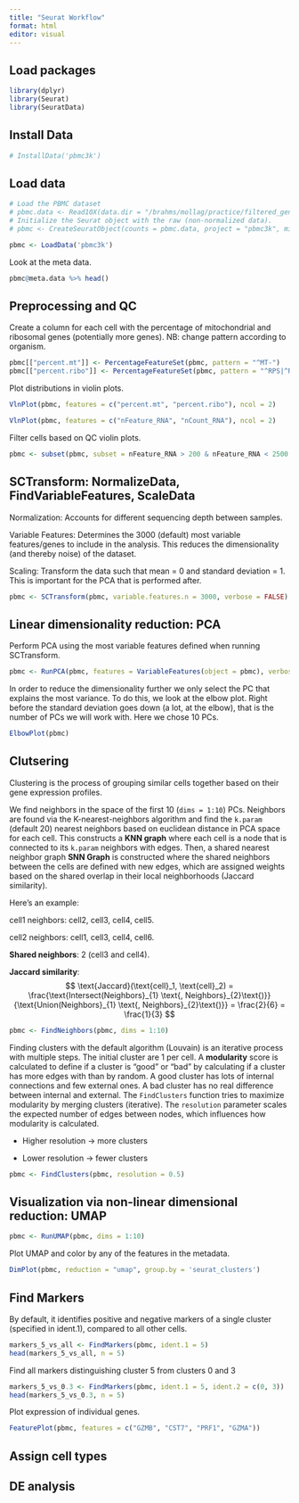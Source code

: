 ```yaml
---
title: "Seurat Workflow"
format: html
editor: visual
---
```


## Load packages

```r
library(dplyr)
library(Seurat)
library(SeuratData)
```

## Install Data

```r
# InstallData('pbmc3k')
```

## Load data

```r
# Load the PBMC dataset
# pbmc.data <- Read10X(data.dir = "/brahms/mollag/practice/filtered_gene_bc_matrices/hg19/")
# Initialize the Seurat object with the raw (non-normalized data).
# pbmc <- CreateSeuratObject(counts = pbmc.data, project = "pbmc3k", min.cells = 3, min.features = 200)

pbmc <- LoadData('pbmc3k')
```

Look at the meta data.

```r
pbmc@meta.data %>% head()
```

## Preprocessing and QC

Create a column for each cell with the percentage of mitochondrial and ribosomal genes (potentially more genes). NB: change pattern according to organism.

```r
pbmc[["percent.mt"]] <- PercentageFeatureSet(pbmc, pattern = "^MT-")
pbmc[["percent.ribo"]] <- PercentageFeatureSet(pbmc, pattern = "^RPS|^RPL")
```

Plot distributions in violin plots.

```r
VlnPlot(pbmc, features = c("percent.mt", "percent.ribo"), ncol = 2)
```

```r
VlnPlot(pbmc, features = c("nFeature_RNA", "nCount_RNA"), ncol = 2)
```

Filter cells based on QC violin plots.

```r
pbmc <- subset(pbmc, subset = nFeature_RNA > 200 & nFeature_RNA < 2500 & percent.mt < 5)
```

## SCTransform: NormalizeData, FindVariableFeatures, ScaleData

Normalization: Accounts for different sequencing depth between samples.

Variable Features: Determines the 3000 (default) most variable features/genes to include in the analysis. This reduces the dimensionality (and thereby noise) of the dataset.

Scaling: Transform the data such that mean = 0 and standard deviation = 1. This is important for the PCA that is performed after.

```r
pbmc <- SCTransform(pbmc, variable.features.n = 3000, verbose = FALSE)
```

## Linear dimensionality reduction: PCA

Perform PCA using the most variable features defined when running SCTransform.

```r
pbmc <- RunPCA(pbmc, features = VariableFeatures(object = pbmc), verbose = FALSE)
```

In order to reduce the dimensionality further we only select the PC that explains the most variance. To do this, we look at the elbow plot. Right before the standard deviation goes down (a lot, at the elbow), that is the number of PCs we will work with. Here we chose 10 PCs.

```r
ElbowPlot(pbmc)
```

## Clutsering

Clustering is the process of grouping similar cells together based on their gene expression profiles.

We find neighbors in the space of the first 10 (`dims = 1:10`) PCs. Neighbors are found via the K-nearest-neighbors algorithm and find the `k.param` (default 20) nearest neighbors based on euclidean distance in PCA space for each cell. This constructs a **KNN graph** where each cell is a node that is connected to its `k.param` neighbors with edges. Then, a shared nearest neighbor graph **SNN Graph** is constructed where the shared neighbors between the cells are defined with new edges, which are assigned weights based on the shared overlap in their local neighborhoods (Jaccard similarity).

Here's an example:

cell1 neighbors: cell2, cell3, cell4, cell5.

cell2 neighbors: cell1, cell3, cell4, cell6.

**Shared neighbors**: 2 (cell3 and cell4).

**Jaccard similarity**: $$
\text{Jaccard}(\text{cell}_1, \text{cell}_2) = \frac{\text{Intersect(Neighbors}_{1} \text{, Neighbors}_{2}\text{)}}{\text{Union(Neighbors}_{1} \text{, Neighbors}_{2}\text{)}} = \frac{2}{6} = \frac{1}{3}
$$

```r
pbmc <- FindNeighbors(pbmc, dims = 1:10)
```

Finding clusters with the default algorithm (Louvain) is an iterative process with multiple steps. The initial cluster are 1 per cell. A **modularity** score is calculated to define if a cluster is "good" or "bad" by calculating if a cluster has more edges with than by random. A good cluster has lots of internal connections and few external ones. A bad cluster has no real difference between internal and external. The `FindClusters` function tries to maximize modularity by merging clusters (iterative). The `resolution` parameter scales the expected number of edges between nodes, which influences how modularity is calculated.

-   Higher resolution → more clusters

-   Lower resolution → fewer clusters

```r
pbmc <- FindClusters(pbmc, resolution = 0.5)
```

## Visualization via non-linear dimensional reduction: UMAP

```r
pbmc <- RunUMAP(pbmc, dims = 1:10)
```

Plot UMAP and color by any of the features in the metadata.

```r
DimPlot(pbmc, reduction = "umap", group.by = 'seurat_clusters')
```

## Find Markers

By default, it identifies positive and negative markers of a single cluster (specified in ident.1), compared to all other cells.

```r
markers_5_vs_all <- FindMarkers(pbmc, ident.1 = 5)
head(markers_5_vs_all, n = 5)
```

Find all markers distinguishing cluster 5 from clusters 0 and 3

```r
markers_5_vs_0.3 <- FindMarkers(pbmc, ident.1 = 5, ident.2 = c(0, 3))
head(markers_5_vs_0.3, n = 5)
```

Plot expression of individual genes.

```r
FeaturePlot(pbmc, features = c("GZMB", "CST7", "PRF1", "GZMA"))
```

## Assign cell types

## DE analysis
